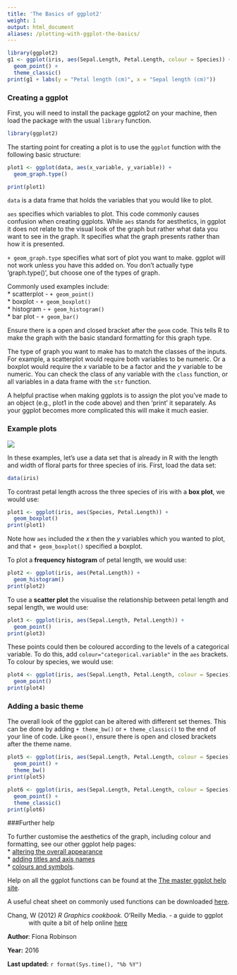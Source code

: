 ```yaml
---
title: 'The Basics of ggplot2'
weight: 1
output: html_document
aliases: /plotting-with-ggplot-the-basics/
---
```



```r
library(ggplot2)
g1 <- ggplot(iris, aes(Sepal.Length, Petal.Length, colour = Species)) +
  geom_point() +
  theme_classic()
print(g1 + labs(y = "Petal length (cm)", x = "Sepal length (cm)"))
```
 

### Creating a ggplot
 
First, you will need to install the package ggplot2 on your machine, then load the package with the usual `library` function.

```r
library(ggplot2)
```

The starting point for creating a plot is to use the `ggplot` function with the following basic structure:

```r
plot1 <- ggplot(data, aes(x_variable, y_variable)) +
  geom_graph.type()

print(plot1)
```

`data` is a data frame that holds the variables that you would like to plot.

`aes` specifies which variables to plot. This code commonly causes confusion when creating ggplots. While `aes` stands for aesthetics, in ggplot it does not relate to the visual look of the graph but rather what data you want to see in the graph. It specifies what the graph presents rather than how it is presented.

`+ geom_graph.type` specifies what sort of plot you want to make. ggplot will not work unless you have this added on. You don't actually type 'graph.type()', but choose one of the types of graph.

Commonly used examples include:  
* scatterplot - `+ geom_point()`  
* boxplot - `+ geom_boxplot()`  
* histogram - `+ geom_histogram()`  
* bar plot - `+ geom_bar()`  

Ensure there is a open and closed bracket after the `geom` code. This tells R to make the graph with the basic standard formatting for this graph type.

The type of graph you want to make has to match the classes of the inputs. For example, a scatterplot would require both variables to be numeric. Or a boxplot would require the *x* variable to be a factor and the *y* variable to be numeric. You can check the class of any variable with the `class` function, or all variables in a data frame with the `str` function.

A helpful practise when making ggplots is to assign the plot you've made to an object (e.g., plot1 in the code above) and then 'print' it separately. As your ggplot becomes more complicated this will make it much easier. 
  

### Example plots
 
![](ggplot1_basics_image.jpg)

In these examples, let's use a data set that is already in R with the length and width of floral parts for three species of iris. First, load the data set:

```r
data(iris)
```

To contrast petal length across the three species of iris with a **box plot**, we would use:

```r
plot1 <- ggplot(iris, aes(Species, Petal.Length)) +
  geom_boxplot()
print(plot1)
```

Note how `aes` included the *x* then the *y* variables which you wanted to plot, and that `+ geom_boxplot()` specified a boxplot.

To plot a **frequency histogram** of petal length, we would use:

```r
plot2 <- ggplot(iris, aes(Petal.Length)) +
  geom_histogram()
print(plot2)
```

To use a **scatter plot** the visualise the relationship between petal length and sepal length, we would use:

```r
plot3 <- ggplot(iris, aes(Sepal.Length, Petal.Length)) +
  geom_point()
print(plot3)
```

These points could then be coloured according to the levels of a categorical variable. To do this, add `colour="categorical.variable"` in the `aes` brackets. To colour by species, we would use:

```r
plot4 <- ggplot(iris, aes(Sepal.Length, Petal.Length, colour = Species)) +
  geom_point()
print(plot4)
```
  

### Adding a basic theme
 
The overall look of the ggplot can be altered with different set themes. This can be done by adding `+ theme_bw()` or `+ theme_classic()` to the end of your line of code. Like `geom()`, ensure there is open and closed brackets after the theme name.

```r
plot5 <- ggplot(iris, aes(Sepal.Length, Petal.Length, colour = Species)) +
  geom_point() +
  theme_bw()
print(plot5)

plot6 <- ggplot(iris, aes(Sepal.Length, Petal.Length, colour = Species)) +
  geom_point() +
  theme_classic()
print(plot6)
```
  

###Further help
 

To further customise the aesthetics of the graph, including colour and formatting, see our other ggplot help pages:  
* [altering the overall appearance](/graphics/ggplot/ggplot-appearance/)  
* [adding titles and axis names](/graphics/ggplot/ggplot-labels/)  
* [colours and symbols](/graphics/ggplot/ggplot-colour-shapes/).   

Help on all the ggplot functions can be found at the [The master ggplot help site](http://docs.ggplot2.org/current/).

A useful cheat sheet on commonly used functions can be downloaded [here](https://www.rstudio.com/wp-content/uploads/2015/03/ggplot2-cheatsheet.pdf).

<p style="margin-left: .5in; text-indent: -.5in;">Chang, W (2012) *R Graphics cookbook.* O'Reilly Media. - a guide to ggplot with quite a bit of help online [here](http://www.cookbook-r.com/Graphs/)</p>
  

**Author**: Fiona Robinson
 
**Year:** 2016

**Last updated:** `r format(Sys.time(), "%b %Y")`

